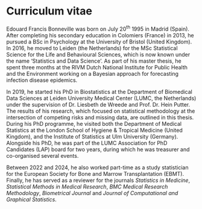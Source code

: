 # Curriculum vitae {.unnumbered}

Edouard Francis Bonneville was born on July 20^th^ 1995 in Madrid (Spain). After completing his secondary education in Colomiers (France) in 2013, he pursued a BSc in Psychology at the University of Bristol (United Kingdom). In 2016, he moved to Leiden (the Netherlands) for the MSc Statistical Science for the Life and Behavioural Sciences, which is now known under the name 'Statistics and Data Science'. As part of his master thesis, he spent three months at the RIVM Dutch National Institute for Public Health and the Environment working on a Bayesian approach for forecasting infection disease epidemics. 

In 2019, he started his PhD in Biostatistics at the Department of Biomedical Data Sciences at Leiden University Medical Center (LUMC, the Netherlands) under the supervision of Dr. Liesbeth de Wreede and Prof. Dr. Hein Putter. The results of his research, which focused on statistical methodology at the intersection of competing risks and missing data, are outlined in this thesis. During his PhD programme, he visited both the Department of Medical Statistics at the London School of Hygiene \& Tropical Medicine (United Kingdom), and the Institute of Statistics at Ulm University (Germany). Alongside his PhD, he was part of the LUMC Association for PhD Candidates (LAP) board for two years, during which he was treasurer and co-organised several events.

Between 2022 and 2024, he also worked part-time as a study statistician for the European Society for Bone and Marrow Transplantation (EBMT). Finally, he has served as a reviewer for the journals *Statistics in Medicine*, *Statistical Methods in Medical Research*, *BMC Medical Research Methodology*, *Biometrical Journal* and *Journal of Computational and Graphical Statistics*.

